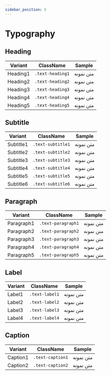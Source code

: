 ```yaml
---
sidebar_position: 5
---
```


# Typography

## Heading

| Variant  | ClassName        | Sample                                                            |
| -------- | ---------------- | ----------------------------------------------------------------- |
| Heading1 | `.text-heading1` | <div className="vazirmatn text-end text-heading1">متن نمونه</div> |
| Heading2 | `.text-heading2` | <div className="vazirmatn text-end text-heading2">متن نمونه</div> |
| Heading3 | `.text-heading3` | <div className="vazirmatn text-end text-heading3">متن نمونه</div> |
| Heading4 | `.text-heading4` | <div className="vazirmatn text-end text-heading4">متن نمونه</div> |
| Heading5 | `.text-heading5` | <div className="vazirmatn text-end text-heading5">متن نمونه</div> |

## Subtitle

| Variant   | ClassName         | Sample                                                             |
| --------- | ----------------- | ------------------------------------------------------------------ |
| Subtitle1 | `.text-subtitle1` | <div className="vazirmatn text-end text-subtitle1">متن نمونه</div> |
| Subtitle2 | `.text-subtitle2` | <div className="vazirmatn text-end text-subtitle2">متن نمونه</div> |
| Subtitle3 | `.text-subtitle3` | <div className="vazirmatn text-end text-subtitle3">متن نمونه</div> |
| Subtitle4 | `.text-subtitle4` | <div className="vazirmatn text-end text-subtitle4">متن نمونه</div> |
| Subtitle5 | `.text-subtitle5` | <div className="vazirmatn text-end text-subtitle5">متن نمونه</div> |
| Subtitle6 | `.text-subtitle6` | <div className="vazirmatn text-end text-subtitle6">متن نمونه</div> |

## Paragraph

| Variant    | ClassName          | Sample                                                              |
| ---------- | ------------------ | ------------------------------------------------------------------- |
| Paragraph1 | `.text-paragraph1` | <div className="vazirmatn text-end text-paragraph1">متن نمونه</div> |
| Paragraph2 | `.text-paragraph2` | <div className="vazirmatn text-end text-paragraph2">متن نمونه</div> |
| Paragraph3 | `.text-paragraph3` | <div className="vazirmatn text-end text-paragraph3">متن نمونه</div> |
| Paragraph4 | `.text-paragraph4` | <div className="vazirmatn text-end text-paragraph4">متن نمونه</div> |
| Paragraph5 | `.text-paragraph5` | <div className="vazirmatn text-end text-paragraph5">متن نمونه</div> |

## Label

| Variant | ClassName      | Sample                                                          |
| ------- | -------------- | --------------------------------------------------------------- |
| Label1  | `.text-label1` | <div className="vazirmatn text-end text-label1">متن نمونه</div> |
| Label2  | `.text-label2` | <div className="vazirmatn text-end text-label2">متن نمونه</div> |
| Label3  | `.text-label3` | <div className="vazirmatn text-end text-label3">متن نمونه</div> |
| Label4  | `.text-label4` | <div className="vazirmatn text-end text-label4">متن نمونه</div> |

## Caption

| Variant  | ClassName        | Sample                                                            |
| -------- | ---------------- | ----------------------------------------------------------------- |
| Caption1 | `.text-caption1` | <div className="vazirmatn text-end text-caption1">متن نمونه</div> |
| Caption2 | `.text-caption2` | <div className="vazirmatn text-end text-caption2">متن نمونه</div> |
